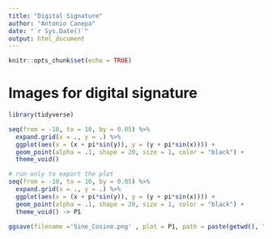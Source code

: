 ```yaml
---
title: "Digital Signature"
author: "Antonio Canepa"
date: "`r Sys.Date()`"
output: html_document
---
```


```r
knitr::opts_chunk$set(echo = TRUE)
```

# Images for digital signature

```r
library(tidyverse)
```


```r
seq(from = -10, to = 10, by = 0.05) %>%
  expand.grid(x = ., y = .) %>%
  ggplot(aes(x = (x + pi*sin(y)), y = (y + pi*sin(x)))) +
  geom_point(alpha = .1, shape = 20, size = 1, color = "black") +
  theme_void()
```

```r
# run only to export the plot
seq(from = -10, to = 10, by = 0.05) %>%
  expand.grid(x = ., y = .) %>%
  ggplot(aes(x = (x + pi*sin(y)), y = (y + pi*sin(x)))) +
  geom_point(alpha = .1, shape = 20, size = 1, color = "black") +
  theme_void() -> P1
```


```r
ggsave(filename ='Sine_Cosine.png' , plot = P1, path = paste(getwd(), "/Images", sep = ""), scale = , width = 5, height = 5, units = "cm", dpi = 300)
```

